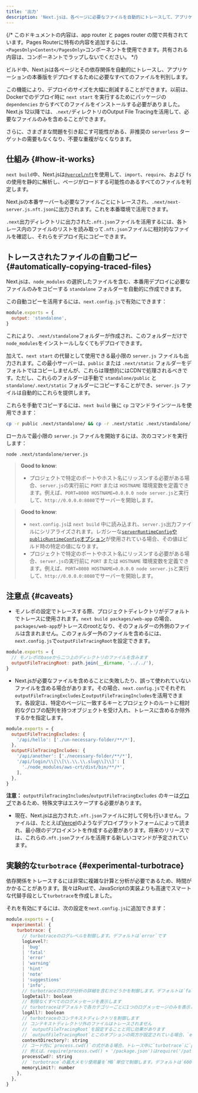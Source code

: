 ```yaml
---
title: '出力'
description: 'Next.jsは、各ページに必要なファイルを自動的にトレースして、アプリケーションのデプロイを容易にします。その仕組みについてここで学びましょう。'
---
```


{/* このドキュメントの内容は、app router と pages router の間で共有されています。Pages Routerに特有の内容を追加するには、`<PagesOnly>Content</PagesOnly>`コンポーネントを使用できます。共有される内容は、コンポーネントでラップしないでください。 */}

ビルド中、Next.jsは各ページとその依存関係を自動的にトレースし、アプリケーションの本番版をデプロイするために必要なすべてのファイルを判別します。

この機能により、デプロイのサイズを大幅に削減することができます。以前は、Dockerでのデプロイ時に `next start` を実行するためにパッケージの `dependencies` からすべてのファイルをインストールする必要がありました。Next.js 12以降では、`.next/`ディレクトリのOutput File Tracingを活用して、必要なファイルのみを含めることができます。

さらに、さまざまな問題を引き起こす可能性がある、非推奨の `serverless` ターゲットの需要もなくなり、不要な重複がなくなります。

## 仕組み {#how-it-works}

`next build`中、Next.jsは[`@vercel/nft`](https://github.com/vercel/nft)を使用して、`import`、`require`、および `fs` の使用を静的に解析し、ページがロードする可能性のあるすべてのファイルを判定します。

Next.jsの本番サーバーも必要なファイルごとにトレースされ、`.next/next-server.js.nft.json`に出力されます。これを本番環境で活用できます。

`.next`出力ディレクトリに出力された`.nft.json`ファイルを活用するには、各トレース内のファイルのリストを読み取って`.nft.json`ファイルに相対的なファイルを確認し、それらをデプロイ先にコピーできます。

## トレースされたファイルの自動コピー {#automatically-copying-traced-files}

Next.jsは、`node_modules` の選択したファイルを含む、本番用デプロイに必要なファイルのみをコピーする `standalone` フォルダーを自動的に作成できます。

この自動コピーを活用するには、`next.config.js`で有効にできます：

```js title="next.config.js"
module.exports = {
  output: 'standalone',
}
```

これにより、`.next/standalone`フォルダーが作成され、このフォルダーだけで`node_modules`をインストールしなくてもデプロイできます。

加えて、`next start` の代替として使用できる最小限の `server.js` ファイルも出力されます。この最小サーバーは、`public` または `.next/static` フォルダーをデフォルトではコピーしませんが、これらは理想的にはCDNで処理されるべきです。ただし、これらのフォルダーは手動で `standalone/public` と `standalone/.next/static` フォルダーにコピーすることができ、`server.js` ファイルは自動的にこれらを提供します。

これらを手動でコピーするには、`next build` 後に `cp` コマンドラインツールを使用できます：

```bash title="Terminal"
cp -r public .next/standalone/ && cp -r .next/static .next/standalone/.next/
```

ローカルで最小限の `server.js` ファイルを開始するには、次のコマンドを実行します：

```bash title="Terminal"
node .next/standalone/server.js
```

<AppOnly>

> **Good to know**:
>
> - プロジェクトで特定のポートやホスト名にリッスンする必要がある場合、`server.js`の実行前に `PORT` または `HOSTNAME` 環境変数を定義できます。例えば、`PORT=8080 HOSTNAME=0.0.0.0 node server.js`と実行して、`http://0.0.0.0:8080`でサーバーを開始します。

</AppOnly>

<PagesOnly>

> **Good to know**:
>
> - `next.config.js`は `next build` 中に読み込まれ、`server.js`出力ファイルにシリアライズされます。レガシーな[`serverRuntimeConfig`や`publicRuntimeConfig`オプション](https://nextjs.org/docs/canary/pages/api-reference/next-config-js/runtime-configuration)が使用されている場合、その値はビルド時の特定の値になります。
> - プロジェクトで特定のポートやホスト名にリッスンする必要がある場合、`server.js`の実行前に `PORT` または `HOSTNAME` 環境変数を定義できます。例えば、`PORT=8080 HOSTNAME=0.0.0.0 node server.js`と実行して、`http://0.0.0.0:8080`でサーバーを開始します。

</PagesOnly>

## 注意点 {#caveats}

- モノレポの設定でトレースする際、プロジェクトディレクトリがデフォルトでトレースに使用されます。`next build packages/web-app` の場合、`packages/web-app`がトレースのrootとなり、そのフォルダーの外側のファイルは含まれません。このフォルダー外のファイルを含めるには、`next.config.js`で`outputFileTracingRoot`を設定できます。

```js title="packages/web-app/next.config.js"
module.exports = {
  // モノレポのbaseから二つ上のディレクトリのファイルを含みます
  outputFileTracingRoot: path.join(__dirname, '../../'),
}
```

- Next.jsが必要なファイルを含めることに失敗したり、誤って使われていないファイルを含める場合があります。その場合、`next.config.js`でそれぞれ`outputFileTracingExcludes`と`outputFileTracingIncludes`を活用できます。各設定は、特定のページに一致するキーとプロジェクトのルートに相対的なグロブの配列を持つオブジェクトを受け入れ、トレースに含めるか除外するかを指定します。

```js title="next.config.js"
module.exports = {
  outputFileTracingExcludes: {
    '/api/hello': ['./un-necessary-folder/**/*'],
  },
  outputFileTracingIncludes: {
    '/api/another': ['./necessary-folder/**/*'],
    '/api/login/\\[\\[\\.\\.\\.slug\\]\\]': [
      './node_modules/aws-crt/dist/bin/**/*',
    ],
  },
}
```

**注意：** `outputFileTracingIncludes`/`outputFileTracingExcludes` のキーは[グロブ](https://www.npmjs.com/package/picomatch#basic-globbing)であるため、特殊文字はエスケープする必要があります。

- 現在、Next.jsは出力された`.nft.json`ファイルに対して何も行いません。ファイルは、たとえば[Vercel](https://vercel.com)のようなデプロイプラットフォームによって読まれ、最小限のデプロイメントを作成する必要があります。将来のリリースでは、これらの`.nft.json`ファイルを活用する新しいコマンドが予定されています。

## 実験的な`turbotrace` {#experimental-turbotrace}

依存関係をトレースするには非常に複雑な計算と分析が必要であるため、時間がかかることがあります。我々はRustで、JavaScriptの実装よりも高速でスマートな代替手段として`turbotrace`を作成しました。

それを有効にするには、次の設定を`next.config.js`に追加できます：

```js title="next.config.js"
module.exports = {
  experimental: {
    turbotrace: {
      // turbotraceのログレベルを制御します。デフォルトは`error`です
      logLevel?:
      | 'bug'
      | 'fatal'
      | 'error'
      | 'warning'
      | 'hint'
      | 'note'
      | 'suggestions'
      | 'info',
      // turbotraceのログが分析の詳細を含むかどうかを制御します。デフォルトは`false`です
      logDetail?: boolean
      // 制限なくすべてのログメッセージを表示します
      // turbotraceはデフォルトで各カテゴリーごとに1つのログメッセージのみを表示します
      logAll?: boolean
      // turbotraceのコンテキストディレクトリを制御します
      // コンテキストディレクトリ外のファイルはトレースされません
      // `outputFileTracingRoot`を設定することと同じ効果があります
      // `outputFileTracingRoot`とこのオプションの両方が設定されている場合、`experimental.turbotrace.contextDirectory`が使用されます
      contextDirectory?: string
      // コード内に`process.cwd()`の式がある場合、トレース中に`turbotrace`に`process.cwd()`の値を知らせるためにこのオプションを設定できます。
      // 例えば、require(process.cwd() + '/package.json')はrequire('/path/to/cwd/package.json')としてトレースされます
      processCwd?: string
      // `turbotrace`の最大メモリ使用量を`MB`単位で制御します。デフォルトは`6000`です
      memoryLimit?: number
    },
  },
}
```
